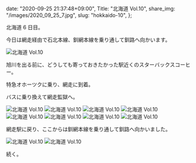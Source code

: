   date: "2020-09-25 21:37:48+09:00",
  Title: "北海道 Vol.10",
  share_img: "/images/2020_09_25_7.jpg",
  slug: "hokkaido-10",
};

北海道 6 日目。

今日は網走経由で石北本線、釧網本線を乗り通して釧路へ向かいます。

![北海道 Vol.10](/images/2020_09_25_1.jpg)

<span className="caption">
  旭川を出る前に、どうしても寄っておきたかった駅近くのスターバックスコーヒー。
</span>

特急オホーツクに乗り、網走に到着。

バスに乗り換えて網走監獄へ。

![北海道 Vol.10](/images/2020_09_25_2.jpg)
![北海道 Vol.10](/images/2020_09_25_3.jpg)
![北海道 Vol.10](/images/2020_09_25_4.jpg)
![北海道 Vol.10](/images/2020_09_25_5.jpg)
![北海道 Vol.10](/images/2020_09_25_6.jpg)
![北海道 Vol.10](/images/2020_09_25_7.jpg)
![北海道 Vol.10](/images/2020_09_25_8.jpg)
![北海道 Vol.10](/images/2020_09_25_9.jpg)

網走駅に戻り、ここからは釧網本線を乗り通して釧路へ向かいました。

![北海道 Vol.10](/images/2020_09_25_10.jpg)
![北海道 Vol.10](/images/2020_09_25_11.jpg)

続く。

